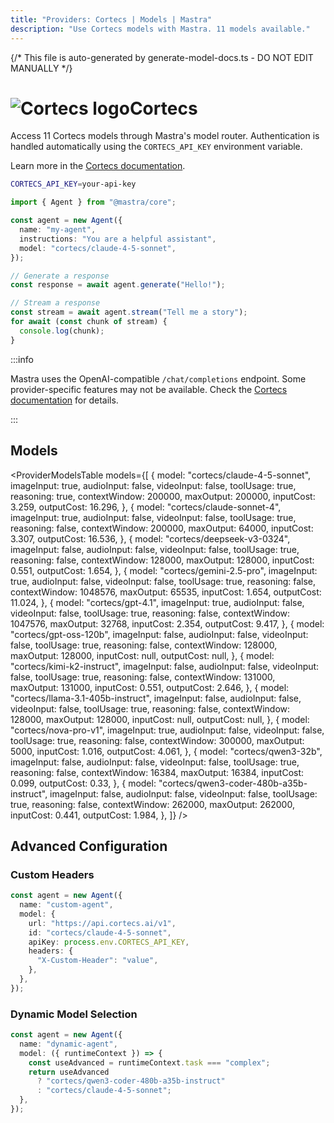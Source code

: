 ```yaml
---
title: "Providers: Cortecs | Models | Mastra"
description: "Use Cortecs models with Mastra. 11 models available."
---
```


{/* This file is auto-generated by generate-model-docs.ts - DO NOT EDIT MANUALLY */}


# <img src="https://models.dev/logos/cortecs.svg" alt="Cortecs logo" className="inline w-8 h-8 mr-2 align-middle dark:invert dark:brightness-0 dark:contrast-200" />Cortecs

Access 11 Cortecs models through Mastra's model router. Authentication is handled automatically using the `CORTECS_API_KEY` environment variable.

Learn more in the [Cortecs documentation](https://cortecs.ai).

```bash
CORTECS_API_KEY=your-api-key
```

```typescript
import { Agent } from "@mastra/core";

const agent = new Agent({
  name: "my-agent",
  instructions: "You are a helpful assistant",
  model: "cortecs/claude-4-5-sonnet",
});

// Generate a response
const response = await agent.generate("Hello!");

// Stream a response
const stream = await agent.stream("Tell me a story");
for await (const chunk of stream) {
  console.log(chunk);
}
```

:::info

Mastra uses the OpenAI-compatible `/chat/completions` endpoint. Some provider-specific features may not be available. Check the [Cortecs documentation](https://cortecs.ai) for details.

:::

## Models

<ProviderModelsTable
  models={[
    {
      model: "cortecs/claude-4-5-sonnet",
      imageInput: true,
      audioInput: false,
      videoInput: false,
      toolUsage: true,
      reasoning: true,
      contextWindow: 200000,
      maxOutput: 200000,
      inputCost: 3.259,
      outputCost: 16.296,
    },
    {
      model: "cortecs/claude-sonnet-4",
      imageInput: true,
      audioInput: false,
      videoInput: false,
      toolUsage: true,
      reasoning: false,
      contextWindow: 200000,
      maxOutput: 64000,
      inputCost: 3.307,
      outputCost: 16.536,
    },
    {
      model: "cortecs/deepseek-v3-0324",
      imageInput: false,
      audioInput: false,
      videoInput: false,
      toolUsage: true,
      reasoning: false,
      contextWindow: 128000,
      maxOutput: 128000,
      inputCost: 0.551,
      outputCost: 1.654,
    },
    {
      model: "cortecs/gemini-2.5-pro",
      imageInput: true,
      audioInput: false,
      videoInput: false,
      toolUsage: true,
      reasoning: false,
      contextWindow: 1048576,
      maxOutput: 65535,
      inputCost: 1.654,
      outputCost: 11.024,
    },
    {
      model: "cortecs/gpt-4.1",
      imageInput: true,
      audioInput: false,
      videoInput: false,
      toolUsage: true,
      reasoning: false,
      contextWindow: 1047576,
      maxOutput: 32768,
      inputCost: 2.354,
      outputCost: 9.417,
    },
    {
      model: "cortecs/gpt-oss-120b",
      imageInput: false,
      audioInput: false,
      videoInput: false,
      toolUsage: true,
      reasoning: false,
      contextWindow: 128000,
      maxOutput: 128000,
      inputCost: null,
      outputCost: null,
    },
    {
      model: "cortecs/kimi-k2-instruct",
      imageInput: false,
      audioInput: false,
      videoInput: false,
      toolUsage: true,
      reasoning: false,
      contextWindow: 131000,
      maxOutput: 131000,
      inputCost: 0.551,
      outputCost: 2.646,
    },
    {
      model: "cortecs/llama-3.1-405b-instruct",
      imageInput: false,
      audioInput: false,
      videoInput: false,
      toolUsage: true,
      reasoning: false,
      contextWindow: 128000,
      maxOutput: 128000,
      inputCost: null,
      outputCost: null,
    },
    {
      model: "cortecs/nova-pro-v1",
      imageInput: true,
      audioInput: false,
      videoInput: false,
      toolUsage: true,
      reasoning: false,
      contextWindow: 300000,
      maxOutput: 5000,
      inputCost: 1.016,
      outputCost: 4.061,
    },
    {
      model: "cortecs/qwen3-32b",
      imageInput: false,
      audioInput: false,
      videoInput: false,
      toolUsage: true,
      reasoning: false,
      contextWindow: 16384,
      maxOutput: 16384,
      inputCost: 0.099,
      outputCost: 0.33,
    },
    {
      model: "cortecs/qwen3-coder-480b-a35b-instruct",
      imageInput: false,
      audioInput: false,
      videoInput: false,
      toolUsage: true,
      reasoning: false,
      contextWindow: 262000,
      maxOutput: 262000,
      inputCost: 0.441,
      outputCost: 1.984,
    },
  ]}
/>

## Advanced Configuration

### Custom Headers

```typescript
const agent = new Agent({
  name: "custom-agent",
  model: {
    url: "https://api.cortecs.ai/v1",
    id: "cortecs/claude-4-5-sonnet",
    apiKey: process.env.CORTECS_API_KEY,
    headers: {
      "X-Custom-Header": "value",
    },
  },
});
```

### Dynamic Model Selection

```typescript
const agent = new Agent({
  name: "dynamic-agent",
  model: ({ runtimeContext }) => {
    const useAdvanced = runtimeContext.task === "complex";
    return useAdvanced
      ? "cortecs/qwen3-coder-480b-a35b-instruct"
      : "cortecs/claude-4-5-sonnet";
  },
});
```
